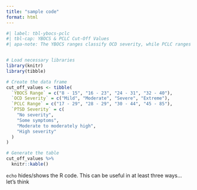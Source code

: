 ```yaml
---
title: "sample code"
format: html
---
```


```r
#| label: tbl-ybocs-pclc
#| tbl-cap: YBOCS & PCLC Cut-Off Values
#| apa-note: The YBOCS ranges classify OCD severity, while PCLC ranges classify PTSD severity.


# Load necessary libraries
library(knitr)
library(tibble)

# Create the data frame
cut_off_values <- tibble(
  `YBOCS Range` = c("8 - 15", "16 - 23", "24 - 31", "32 - 40"),
  `OCD Severity` = c("Mild", "Moderate", "Severe", "Extreme"),
  `PCLC Range` = c("17 - 29", "28 - 29", "30 - 44", "45 - 85"),
  `PTSD Severity` = c(
    "No severity", 
    "Some symptoms", 
    "Moderate to moderately high", 
    "High severity"
  )
)

# Generate the table
cut_off_values %>%
  knitr::kable()

```


`echo` hides/shows the R code. This can be useful in at least three ways... let's think